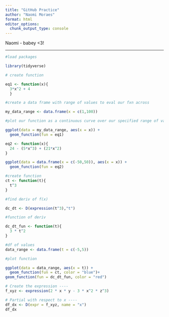 ```yaml
---
title: "GitHub Practice"
author: "Naomi Moraes"
format: html
editor_options: 
  chunk_output_type: console
---
```


Naomi - babey <3!

---

```r
#load packages

library(tidyverse)

# create function

eq1 <- function(x){
  3*x^2 + 4
  }

#create a data frame with range of values to eval our fxn across

my_data_range <- data.frame(x = c(1,100))

#plot our function as a continuous curve over our specified range of values in our df

ggplot(data = my_data_range, aes(x = x)) + 
  geom_function(fun = eq1)


```

```r
eq2 <- function(x){
  24 - (5*x^3) + (21*x^2)
}

ggplot(data = data.frame(x = c(-50,50)), aes(x = x)) +
  geom_function(fun = eq2)

```

```r
#create function 
ct <- function(t){
  t^3
}

#find deriv of f(x)

dc_dt <- D(expression(t^3),"t")

#function of deriv

dc_dt_fun <- function(t){
  3 * t^2
}

#df of values 
data_range <- data.frame(t = c(-5,5))

#plot function

ggplot(data = data_range, aes(x = t)) +
  geom_function(fun = ct, color = "blue")+
geom_function(fun = dc_dt_fun, color = "red")
```

```r
# Create the expression ----
f_xyz <- expression(2 * x * y - 3 * x^2 * z^3)

# Partial with respect to x ----
df_dx <- D(expr = f_xyz, name = "x")
df_dx
```


